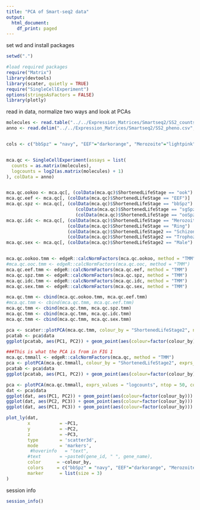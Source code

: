 ```yaml
---
title: "PCA of Smart-seq2 data"
output:
  html_document:
    df_print: paged
---
```


set wd and install packages
```r
setwd(".")

#load required packages
require("Matrix")
library(devtools)
library(scater, quietly = TRUE)
require("SingleCellExperiment")
options(stringsAsFactors = FALSE)
library(plotly)
```

read in data, normalize two ways and look at PCAs
```r
molecules <- read.table("../../Expression_Matrices/Smartseq2/SS2_counts.csv", header = TRUE, sep = ",", row.names=1, stringsAsFactors = TRUE)
anno <- read.delim("../../Expression_Matrices/Smartseq2/SS2_pheno.csv", header = TRUE, sep = ",")


cols <- c("bbSpz" = "navy", "EEF"="darkorange", "Merozoite"="lightpink", "oocyst"="steelblue", "ook" = "turquoise4", "ooSpz" = "lightskyblue", "Ring"="hotpink", "sgSpz"= "royalblue", "Schizont" = "violetred", "Male"="purple", "Female"="purple4", "ookoo" = "mediumturquoise", "Trophozoite"="violet")


mca.qc <- SingleCellExperiment(assays = list(
  counts = as.matrix(molecules),
  logcounts = log2(as.matrix(molecules) + 1)
), colData = anno)


mca.qc.ookoo <- mca.qc[, (colData(mca.qc)$ShortenedLifeStage == "ook") | (colData(mca.qc)$ShortenedLifeStage == "ookoo") | (colData(mca.qc)$ShortenedLifeStage == "oocyst")]
mca.qc.eef <- mca.qc[, (colData(mca.qc)$ShortenedLifeStage == "EEF")]
mca.qc.spz <- mca.qc[, (colData(mca.qc)$ShortenedLifeStage == "bbSpz") | 
                          (colData(mca.qc)$ShortenedLifeStage == "sgSpz") |
                          (colData(mca.qc)$ShortenedLifeStage == "ooSpz")]
mca.qc.idc <- mca.qc[, (colData(mca.qc)$ShortenedLifeStage == "Merozoite") | 
                       (colData(mca.qc)$ShortenedLifeStage == "Ring") |
                       (colData(mca.qc)$ShortenedLifeStage2 == "Schizont") | 
                       (colData(mca.qc)$ShortenedLifeStage2 == "Trophozoite")]
mca.qc.sex <- mca.qc[, (colData(mca.qc)$ShortenedLifeStage2 == "Male") | (colData(mca.qc)$ShortenedLifeStage2 == "Female")]


mca.qc.ookoo.tmm <- edgeR::calcNormFactors(mca.qc.ookoo, method = "TMM")
#mca.qc.ooc.tmm <- edgeR::calcNormFactors(mca.qc.ooc, method = "TMM")
mca.qc.eef.tmm <- edgeR::calcNormFactors(mca.qc.eef, method = "TMM")
mca.qc.spz.tmm <- edgeR::calcNormFactors(mca.qc.spz, method = "TMM")
mca.qc.idc.tmm <- edgeR::calcNormFactors(mca.qc.idc, method = "TMM")
mca.qc.sex.tmm <- edgeR::calcNormFactors(mca.qc.sex, method = "TMM")

mca.qc.tmm <- cbind(mca.qc.ookoo.tmm, mca.qc.eef.tmm)
#mca.qc.tmm <- cbind(mca.qc.tmm, mca.qc.eef.tmm)
mca.qc.tmm <- cbind(mca.qc.tmm, mca.qc.spz.tmm)
mca.qc.tmm <- cbind(mca.qc.tmm, mca.qc.idc.tmm)
mca.qc.tmm <- cbind(mca.qc.tmm, mca.qc.sex.tmm)

pca <- scater::plotPCA(mca.qc.tmm, colour_by = "ShortenedLifeStage2", ntop=50, exprs_values="logcounts")
pcatab <- pca$data
ggplot(pcatab, aes(PC1, PC2)) + geom_point(aes(colour=factor(colour_by))) + scale_color_manual(values = cols) + theme_classic()

###This is what the PCA is from in FIG 1
mca.qc.tmmall <- edgeR::calcNormFactors(mca.qc, method = "TMM")
pca <- plotPCA(mca.qc.tmmall, colour_by = "ShortenedLifeStage2", exprs_values = "logcounts", ntop = 50)
pcatab <- pca$data
ggplot(pcatab, aes(PC1, PC2)) + geom_point(aes(colour=factor(colour_by))) + scale_color_manual(values = cols) + theme_classic()

pca <- plotPCA(mca.qc.tmmall, exprs_values = "logcounts", ntop = 50, colour_by = "ShortenedLifeStage2", ncomp=3)
dat <- pca$data
ggplot(dat, aes(PC1, PC2)) + geom_point(aes(colour=factor(colour_by))) + scale_color_manual(values = cols) + theme_classic()
ggplot(dat, aes(PC2, PC3)) + geom_point(aes(colour=factor(colour_by))) + scale_color_manual(values = cols) + theme_classic()
ggplot(dat, aes(PC1, PC3)) + geom_point(aes(colour=factor(colour_by))) + scale_color_manual(values = cols) + theme_classic()

plot_ly(dat, 
        x           = ~PC1, 
        y           = ~PC2, 
        z           = ~PC3,
        type        = 'scatter3d', 
        mode        = 'markers',
         #hoverinfo   = "text",
        #text       = ~paste0(gene_id, " ", gene_name),
        color      = ~colour_by,
        colors     = c("bbSpz" = "navy", "EEF"="darkorange", "Merozoite"="lightpink", "oocyst"="steelblue", "ook" = "turquoise4", "ooSpz" = "lightskyblue", "Ring"="hotpink", "sgSpz"= "royalblue", "Schizont" = "violetred", "Male"="purple", "Female"="purple4", "ookoo" = "mediumturquoise", "Trophozoite"="violet"),
        marker      = list(size = 3)
)

```

session info

```r
session_info()
```

